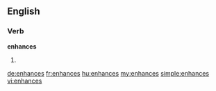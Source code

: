==English==

===Verb===
'''enhances'''

# {{third-person singular of|[[enhance]]}}

[[de:enhances]]
[[fr:enhances]]
[[hu:enhances]]
[[my:enhances]]
[[simple:enhances]]
[[vi:enhances]]